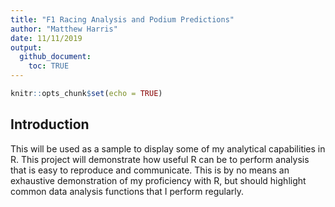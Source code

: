 ```yaml
---
title: "F1 Racing Analysis and Podium Predictions"
author: "Matthew Harris"
date: 11/11/2019
output:
  github_document:
    toc: TRUE
---
```


```r
knitr::opts_chunk$set(echo = TRUE)
```

## Introduction
This will be used as a sample to display some of my analytical capabilities in R. This project will demonstrate how useful R can be to perform analysis that is easy to reproduce and communicate. This is by no means an exhaustive demonstration of my proficiency with R, but should highlight common data analysis functions that I perform regularly.